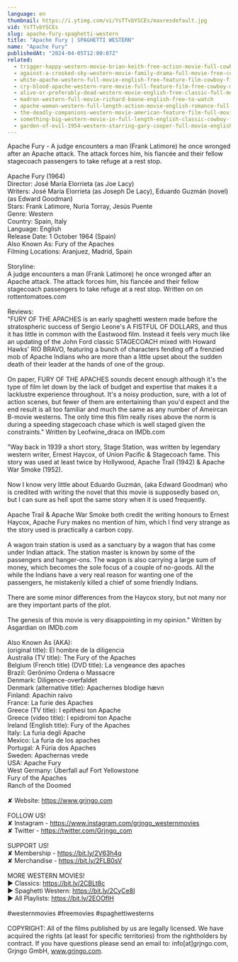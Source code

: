 ```yaml
---
language: en
thumbnail: https://i.ytimg.com/vi/YsTTvbYSCEs/maxresdefault.jpg
vid: YsTTvbYSCEs
slug: apache-fury-spaghetti-western
title: "Apache Fury | SPAGHETTI WESTERN"
name: "Apache Fury"
publishedAt: "2024-04-05T12:00:07Z"
related:
  - trigger-happy-western-movie-brian-keith-free-action-movie-full-cowboy-films-full-movies
  - against-a-crooked-sky-western-movie-family-drama-full-movie-free-cowboy-film-free-movie
  - white-apache-western-full-movie-english-free-feature-film-cowboy-film
  - cry-blood-apache-western-rare-movie-full-feature-film-free-cowboy-movie
  - alive-or-preferably-dead-western-movie-english-free-classic-full-movie
  - madron-western-full-movie-richard-boone-english-free-to-watch
  - apache-woman-western-full-length-action-movie-english-romance-full-film
  - the-deadly-companions-western-movie-american-feature-film-full-movie-english-free-films
  - something-big-western-movie-in-full-length-english-classic-cowboy-film-free-full-westerns
  - garden-of-evil-1954-western-starring-gary-cooper-full-movie-english-full-free-western-movies
---
```


Apache Fury - A judge encounters a man (Frank Latimore) he once wronged after an Apache attack. The attack forces him, his fiancée and their fellow stagecoach passengers to take refuge at a rest stop.<br />
<br />
Apache Fury (1964)<br />
Director: José María Elorrieta (as Joe Lacy)<br />
Writers: José María Elorrieta (as Joseph De Lacy), Eduardo Guzmán (novel) (as Edward Goodman)<br />
Stars: Frank Latimore, Nuria Torray, Jesús Puente<br />
Genre: Western<br />
Country: Spain, Italy<br />
Language: English<br />
Release Date: 1 October 1964 (Spain) <br />
Also Known As: Fury of the Apaches <br />
Filming Locations: Aranjuez, Madrid, Spain<br />
<br />
Storyline:<br />
A judge encounters a man (Frank Latimore) he once wronged after an Apache attack. The attack forces him, his fiancée and their fellow stagecoach passengers to take refuge at a rest stop. Written on on rottentomatoes.com <br />
<br />
Reviews:<br />
"FURY OF THE APACHES is an early spaghetti western made before the stratospheric success of Sergio Leone's A FISTFUL OF DOLLARS, and thus it has little in common with the Eastwood film. Instead it feels very much like an updating of the John Ford classic STAGECOACH mixed with Howard Hawks' RIO BRAVO, featuring a bunch of characters fending off a frenzied mob of Apache Indians who are more than a little upset about the sudden death of their leader at the hands of one of the group.<br />
<br />
On paper, FURY OF THE APACHES sounds decent enough although it's the type of film let down by the lack of budget and expertise that makes it a lacklustre experience throughout. It's a noisy production, sure, with a lot of action scenes, but fewer of them are entertaining than you'd expect and the end result is all too familiar and much the same as any number of Ameircan B-movie westerns. The only time this film really rises above the norm is during a speeding stagecoach chase which is well staged given the constraints." Written by Leofwine_draca on IMDb.com <br />
<br />
"Way back in 1939 a short story, Stage Station, was written by legendary western writer, Ernest Haycox, of Union Pacific & Stagecoach fame. This story was used at least twice by Hollywood, Apache Trail (1942) & Apache War Smoke (1952).<br />
<br />
Now I know very little about Eduardo Guzmán, (aka Edward Goodman) who is credited with writing the novel that this movie is supposedly based on, but I can sure as hell spot the same story when it is used frequently.<br />
<br />
Apache Trail & Apache War Smoke both credit the writing honours to Ernest Haycox, Apache Fury makes no mention of him, which I find very strange as the story used is practically a carbon copy.<br />
<br />
A wagon train station is used as a sanctuary by a wagon that has come under Indian attack. The station master is known by some of the passengers and hanger-ons. The wagon is also carrying a large sum of money, which becomes the sole focus of a couple of no-goods. All the while the Indians have a very real reason for wanting one of the passengers, he mistakenly killed a chief of some friendly Indians.<br />
<br />
There are some minor differences from the Haycox story, but not many nor are they important parts of the plot.<br />
<br />
The genesis of this movie is very disappointing in my opinion." Written by Asgardian on IMDb.com <br />
<br />
Also Known As (AKA):<br />
(original title): El hombre de la diligencia<br />
Australia (TV title): The Fury of the Apaches<br />
Belgium (French title) (DVD title): La vengeance des apaches<br />
Brazil: Gerônimo Ordena o Massacre<br />
Denmark: Diligence-overfaldet<br />
Denmark (alternative title): Apachernes blodige hævn<br />
Finland: Apachin raivo<br />
France: La furie des Apaches<br />
Greece (TV title): I epithesi ton Apache<br />
Greece (video title): I epidromi ton Apache<br />
Ireland (English title): Fury of the Apaches<br />
Italy: La furia degli Apache<br />
Mexico: La furia de los apaches<br />
Portugal: A Fúria dos Apaches<br />
Sweden: Apachernas vrede<br />
USA: Apache Fury<br />
West Germany: Überfall auf Fort Yellowstone<br />
 Fury of the Apaches<br />
 Ranch of the Doomed<br />
<br />
✘ Website: https://www.grjngo.com<br />
<br />
FOLLOW US!<br />
✘ Instagram - https://www.instagram.com/grjngo_westernmovies<br />
✘ Twitter - https://twitter.com/Grjngo_com<br />
<br />
SUPPORT US!<br />
✘ Membership - https://bit.ly/2V63h4q<br />
✘ Merchandise - https://bit.ly/2FLB0sV<br />
<br />
MORE WESTERN MOVIES! <br />
► Classics: https://bit.ly/2CBLt8c <br />
► Spaghetti Western: https://bit.ly/2CyCe8I <br />
► All Playlists: https://bit.ly/2EOOfIH <br />
<br />
#westernmovies #freemovies #spaghettiwesterns<br />
<br />
COPYRIGHT: All of the films published by us are legally licensed. We have acquired the rights (at least for specific territories) from the rightholders by contract. If you have questions please send an email to: info[at]grjngo.com, Grjngo GmbH, www.grjngo.com.